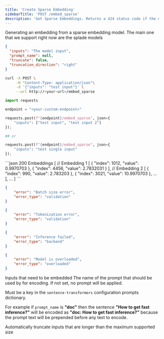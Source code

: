 ```yaml
---
title: 'Create Sparse Embedding'
sidebarTitle: 'POST /embed_sparse'
description: 'Get Sparse Embeddings. Returns a 424 status code if the model is not a splade embedding model'
---
```


Generating an embedding from a sparse embedding model.
The main one that we support right now are the splade models

<RequestExample>

```json RAW Json
{
  "inputs": "The model input",
  "prompt_name": null,
  "truncate": false,
  "truncation_direction": "right"
}
```

```sh curl
curl -X POST \
     -H "Content-Type: application/json"\
     -d '{"inputs": "test input"}' \
     --url http://<your-url>/embed_sparse
```

```py python
import requests

endpoint = "<your-custom-endpoint>"

requests.post(f"{endpoint}/embed_sparse", json={
    "inputs": ["test input", "test input 2"]
});

## or 

requests.post(f"{endpoint}/embed_sparse", json={
    "inputs": "test single input"
});


```

</RequestExample>

<ResponseExample>
```json 200 Embeddings
[
    // Embedding 1
    [
        {
            "index": 1012,
            "value": 0.9970703
        },
        {
            "index": 4456,
            "value": 2.7832031
        }
    ],
    // Embedding 2
    [
        {
            "index": 990,
            "value": 2.783203
        },
        {
            "index": 3021,
            "value": 10.9970703
        },
        ...
    ],
    ...
]
```

```json 413
{
    "error": "Batch size error",
    "error_type": "validation"
}
```

```json 422
{
    "error": "Tokenization error",
    "error_type": "validation"
}
```

```json 424
{
    "error": "Inference failed",
    "error_type": "backend"
}
```

```json 429
{
    "error": "Model is overloaded",
    "error_type": "overloaded"
}
```
</ResponseExample>



<ParamField path="inputs" type="string | string[]" required>
  Inputs that need to be embedded
</ParamField>

<ParamField path="prompt_name" type="string">
The name of the prompt that should be used by for encoding. If not set, no prompt will be applied.

Must be a key in the `sentence-transformers` configuration prompts dictionary.

For example if `prompt_name` is **"doc"** then the sentence **"How to get fast inference?"** will be encoded as **"doc: How to get fast inference?"** because the prompt text will be prepended before any text to encode.
</ParamField>

<ParamField path="truncate" type="boolean" default="false">
Automatically truncate inputs that are longer than the maximum supported size
</ParamField>

<ParamField path="truncate_direction" type='"right" | "left"' default="right">
</ParamField>

